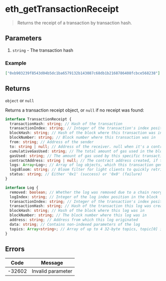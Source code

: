 # eth_getTransactionReceipt

> Returns the receipt of a transaction by transaction hash.

## Parameters

1. `string` - The transaction hash

### Example

```json
["0xb903239f8543d04b5dc1ba6579132b143087c68db1b2168786408fcbce568238"]
```

## Returns

`object` or `null`

Returns a transaction receipt object, or `null` if no receipt was found:

```typescript
interface TransactionReceipt {
  transactionHash: string; // Hash of the transaction
  transactionIndex: string; // Integer of the transaction's index position in the block
  blockHash: string; // Hash of the block where this transaction was in
  blockNumber: string; // Block number where this transaction was in
  from: string; // Address of the sender
  to: string | null; // Address of the receiver. null when it's a contract creation transaction
  cumulativeGasUsed: string; // The total amount of gas used in the block up to and including this transaction
  gasUsed: string; // The amount of gas used by this specific transaction
  contractAddress: string | null; // The contract address created, if the transaction was a contract creation, otherwise null
  logs: Array<Log>; // Array of log objects, which this transaction generated
  logsBloom: string; // Bloom filter for light clients to quickly retrieve related logs
  status: string; // Either '0x1' (success) or '0x0' (failure)
}

interface Log {
  removed: boolean; // Whether the log was removed due to a chain reorganization
  logIndex: string; // Integer of the log index position in the block
  transactionIndex: string; // Integer of the transaction's index position the log was created from
  transactionHash: string; // Hash of the transaction this log was created from
  blockHash: string; // Hash of the block where this log was in
  blockNumber: string; // The block number where this log was in
  address: string; // Address from which this log originated
  data: string; // Contains non-indexed parameters of the log
  topics: Array<string>; // Array of up to 4 32-byte topics, topic[0] is the event signature
}
```

## Errors

| Code   | Message           |
| ------ | ----------------- |
| -32602 | Invalid parameter |
